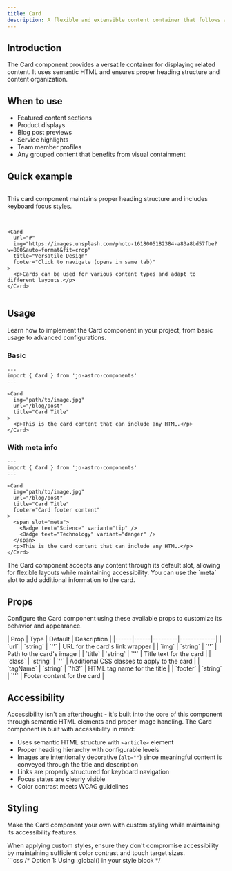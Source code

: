 ```yaml
---
title: Card
description: A flexible and extensible content container that follows accessibility best practices.
---
```



## Introduction

The Card component provides a versatile container for displaying related content. It uses semantic HTML and ensures proper heading structure and content organization.

## When to use

- Featured content sections
- Product displays
- Blog post previews
- Service highlights
- Team member profiles
- Any grouped content that benefits from visual containment

## Quick example

<div class="not-content">
  <div style="display: grid; grid-template-columns: repeat(auto-fit, minmax(250px, 1fr)); gap: 1rem;">
    <Card
      url="#"
      img="https://images.unsplash.com/photo-1636819488524-1f019c4e1c44?w=800&auto=format&fit=crop"
      title="Accessible Card"
      footer="Try hovering and focusing on this card"
    >
      <p>This card component maintains proper heading structure and includes keyboard focus styles.</p>
    </Card>

    <Card
      url="#"
      img="https://images.unsplash.com/photo-1618005182384-a83a8bd57fbe?w=800&auto=format&fit=crop"
      title="Versatile Design"
      footer="Click to navigate (opens in same tab)"
    >
      <p>Cards can be used for various content types and adapt to different layouts.</p>
    </Card>
  </div>
</div>

## Usage

Learn how to implement the Card component in your project, from basic usage to advanced configurations.

### Basic

```astro
---
import { Card } from 'jo-astro-components'
---

<Card
  img="path/to/image.jpg"
  url="/blog/post"
  title="Card Title"
>
  <p>This is the card content that can include any HTML.</p>
</Card>
```

### With meta info

```astro
---
import { Card } from 'jo-astro-components'
---

<Card
  img="path/to/image.jpg"
  url="/blog/post"
  title="Card Title"
  footer="Card footer content"
>
  <span slot="meta">
    <Badge text="Science" variant="tip" />
    <Badge text="Technology" variant="danger" />
  </span>
  <p>This is the card content that can include any HTML.</p>
</Card>
```

<Aside type="tip" title="Flexible content">
  The Card component accepts any content through its default slot, allowing for flexible layouts while maintaining accessibility. You can use the `meta` slot to add additional information to the card.
</Aside>

## Props

Configure the Card component using these available props to customize its behavior and appearance.

<div class="props-wrapper">
| Prop | Type | Default | Description |
|------|------|---------|-------------|
| `url` | `string` | `''` | URL for the card's link wrapper |
| `img` | `string` | `''` | Path to the card's image |
| `title` | `string` | `''` | Title text for the card |
| `class` | `string` | `''` | Additional CSS classes to apply to the card |
| `tagName` | `string` | `'h3'` | HTML tag name for the title |
| `footer` | `string` | `''` | Footer content for the card |
</div>

## Accessibility

Accessibility isn't an afterthought - it's built into the core of this component through semantic HTML elements and proper image handling. The Card component is built with accessibility in mind:

- Uses semantic HTML structure with `<article>` element
- Proper heading hierarchy with configurable levels
- Images are intentionally decorative (`alt=""`) since meaningful content is conveyed through the title and description
- Links are properly structured for keyboard navigation
- Focus states are clearly visible
- Color contrast meets WCAG guidelines

## Styling

Make the Card component your own with custom styling while maintaining its accessibility features.

<Aside type="caution" title="Accessibility considerations">
  When applying custom styles, ensure they don't compromise accessibility by maintaining sufficient color contrast and touch target sizes.
</Aside>

<Tabs>
  <TabItem label="Custom CSS">
    ```css
    /* Option 1: Using :global() in your style block */
    <style>
      :global(.card) {
        border-radius: 0.5rem;
        overflow: hidden;
        background: light-dark(hsl(204 20% 94%), hsl(215 25% 15%));
        color: light-dark(hsl(215 25% 27%), hsl(215 25% 89%));
      }

      :global(.card:hover) {
        box-shadow: 0 4px 6px -1px rgb(0 0 0 / 0.1);
      }

      :global(.card__image) {
        aspect-ratio: 16/9;
        object-fit: cover;
      }

      :global(.card__content) {
        padding: 1rem;
      }

      :global(.card__title) {
        margin-block-start: 0;
        font-size: 1.25rem;
      }
    </style>

    /* Option 2: Using is:global on the style tag */
    <style is:global>
      .card {
        border-radius: 0.5rem;
        overflow: hidden;
        background: light-dark(hsl(204 20% 94%), hsl(215 25% 15%));
        color: light-dark(hsl(215 25% 27%), hsl(215 25% 89%));
      }

      .card:hover {
        box-shadow: 0 4px 6px -1px rgb(0 0 0 / 0.1);
      }

      .card__image {
        aspect-ratio: 16/9;
        object-fit: cover;
      }

      .card__content {
        padding: 1rem;
      }

      .card__title {
        margin-block-start: 0;
        font-size: 1.25rem;
      }
    </style>
    ```
  </TabItem>
  <TabItem label="Tailwind Classes">
    ```astro
    <Card
      class="rounded-lg overflow-hidden bg-white dark:bg-gray-800 hover:shadow-md"
      title="Example Card"
      url="#"
      img="path/to/image.jpg"
    >
      <p class="text-gray-600 dark:text-gray-300">
        Card content with Tailwind styling
      </p>
    </Card>
    ```
  </TabItem>
</Tabs>

<Aside type="note" title="Style scoping">
  Astro components use scoped styles by default. To override component styles, you'll need to use either `:global()` selectors or the `is:global` directive on your style tag.
</Aside>

## Interactive example

See the Card component in action with this example demonstrating different variants and styling options.

### Default style

<div class="not-content">
  <Card
    img="https://images.unsplash.com/photo-1620428268482-cf1851a36764?auto=format&fit=crop&q=80&w=800"
    url="#"
    title="Example card"
  >This is an example of the Card component with an image, title, and custom content that demonstrates how the component handles different types of content while maintaining accessibility and visual appeal.</Card>
</div>

### With meta info

<div class="not-content">
  <Card
    img="https://images.unsplash.com/photo-1620428268482-cf1851a36764?auto=format&fit=crop&q=80&w=800"
    url="#"
    title="Example card"
  ><span slot="meta"><Badge text="Science" variant="tip" /><Badge text="Technology" variant="danger" /></span><p>This is an example of the Card component with an image, title, and custom content that shows how to use meta tags through the meta slot. The badges in the meta slot can be used to categorize or tag the card content.</p></Card>
</div>
